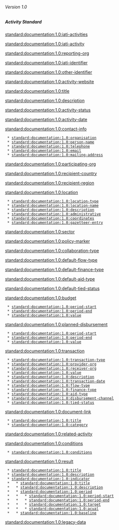 ====== Version 1.0 ======
{{for version 1.1}}

===== Activity Standard =====
[[standard:documentation:1.0:iati-activities]]

[[standard:documentation:1.0:iati-activity]]

[[standard:documentation:1.0:reporting-org]]

[[standard:documentation:1.0:iati-identifier]]

[[standard:documentation:1.0:other-identifier]]

[[standard:documentation:1.0:activity-website]]

[[standard:documentation:1.0:title]]

[[standard:documentation:1.0:description]]

[[standard:documentation:1.0:activity-status]]

[[standard:documentation:1.0:activity-date]]

[[standard:documentation:1.0:contact-info]]

  * [[standard:documentation:1.0:organisation]]
  * [[standard:documentation:1.0:person-name]]
  * [[standard:documentation:1.0:telephone]]
  * [[standard:documentation:1.0:email]]
  * [[standard:documentation:1.0:mailing-address]]

[[standard:documentation:1.0:participating-org]]

[[standard:documentation:1.0:recipient-country]]

[[standard:documentation:1.0:recipient-region]]

[[standard:documentation:1.0:location]]

  * [[standard:documentation:1.0:location-type]]
  * [[standard:documentation:1.0:location-name]]
  * [[standard:documentation:1.0:description]]
  * [[standard:documentation:1.0:administrative]]
  * [[standard:documentation:1.0:coordinates]]
  * [[standard:documentation:1.0:gazetteer-entry]]

[[standard:documentation:1.0:sector]]

[[standard:documentation:1.0:policy-marker]]

[[standard:documentation:1.0:collaboration-type]]

[[standard:documentation:1.0:default-flow-type]]

[[standard:documentation:1.0:default-finance-type]]

[[standard:documentation:1.0:default-aid-type]]

[[standard:documentation:1.0:default-tied-status]]

[[standard:documentation:1.0:budget]]

  * [[standard:documentation:1.0:period-start]]
  * [[standard:documentation:1.0:period-end]]
  * [[standard:documentation:1.0:value]]

[[standard:documentation:1.0:planned-disbursement]]

  * [[standard:documentation:1.0:period-start]]
  * [[standard:documentation:1.0:period-end]]
  * [[standard:documentation:1.0:value]]

[[standard:documentation:1.0:transaction]]

  * [[standard:documentation:1.0:transaction-type]]
  * [[standard:documentation:1.0:provider-org]]
  * [[standard:documentation:1.0:receiver-org]]
  * [[standard:documentation:1.0:value]]
  * [[standard:documentation:1.0:description]]
  * [[standard:documentation:1.0:transaction-date]]
  * [[standard:documentation:1.0:flow-type]]
  * [[standard:documentation:1.0:finance-type]]
  * [[standard:documentation:1.0:aid-type]]
  * [[standard:documentation:1.0:disbursement-channel]]
  * [[standard:documentation:1.0:tied-status]]

[[standard:documentation:1.0:document-link]]

  * [[standard:documentation:1.0:title]]
  * [[standard:documentation:1.0:category]]

[[standard:documentation:1.0:related-activity]]

[[standard:documentation:1.0:conditions]]
  * [[standard:documentation:1.0:conditions]]
[[standard:documentation:1.0:result]]
  * [[standard:documentation:1.0:title]]
  * [[standard:documentation:1.0:description]]
  * [[standard:documentation:1.0:indicator]]
  *   * [[standard:documentation:1.0:title]]
  *   * [[standard:documentation:1.0:description]]
  *   * [[standard:documentation:1.0:period]]
  *   *   * [[standard:documentation:1.0:period-start]]
  *   *   * [[standard:documentation:1.0:period-end]]
  *   *   * [[standard:documentation:1.0:target]]
  *   *   * [[standard:documentation:1.0:acual]]
  *   * [[standard:documentation:1.0:baseline]]  

[[standard:documentation:1.0:legacy-data]]